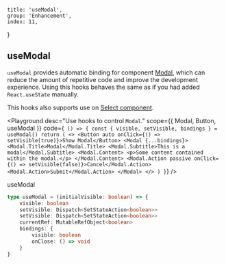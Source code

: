 
	title: 'useModal',
	group: 'Enhancement',
	index: 11,
}

## useModal

`useModal` provides automatic binding for component [Modal](/en-us/components/modal), which can reduce the amount of repetitive code and improve the development experience.
Using this hooks behaves the same as if you had added `React.useState` manually.

This hooks also supports use on [Select component](/en-us/components/select 'Select Component').

<Playground
	desc="Use hooks to control `Modal`."
	scope={{ Modal, Button, useModal }}
	code={`
() => {
  const { visible, setVisible, bindings } = useModal()
  return (
    <>
      <Button auto onClick={() => setVisible(true)}>Show Modal</Button>
      <Modal {...bindings}>
        <Modal.Title>Modal</Modal.Title>
        <Modal.Subtitle>This is a modal</Modal.Subtitle>
        <Modal.Content>
          <p>Some content contained within the modal.</p>
        </Modal.Content>
        <Modal.Action passive onClick={() => setVisible(false)}>Cancel</Modal.Action>
        <Modal.Action>Submit</Modal.Action>
      </Modal>
    </>
  )
}`}
/>

<Attributes edit="/pages/en-us/hooks/use-modal.mdx" >
<Attributes.Title>useModal</Attributes.Title>

```ts
type useModal = (initialVisible: boolean) => {
	visible: boolean
	setVisible: Dispatch<SetStateAction<boolean>>
	setVisible: Dispatch<SetStateAction<boolean>>
	currentRef: MutableRefObject<boolean>
	bindings: {
		visible: boolean
		onClose: () => void
	}
}
```

</Attributes>


